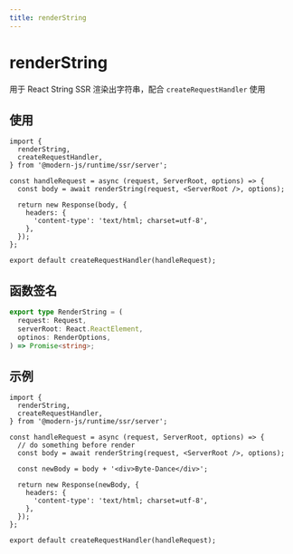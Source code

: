 ```yaml
---
title: renderString
---
```


# renderString

用于 React String SSR 渲染出字符串，配合 `createRequestHandler` 使用

## 使用

```tsx title="src/entry.server.ts"
import {
  renderString,
  createRequestHandler,
} from '@modern-js/runtime/ssr/server';

const handleRequest = async (request, ServerRoot, options) => {
  const body = await renderString(request, <ServerRoot />, options);

  return new Response(body, {
    headers: {
      'content-type': 'text/html; charset=utf-8',
    },
  });
};

export default createRequestHandler(handleRequest);
```

## 函数签名

```ts
export type RenderString = (
  request: Request,
  serverRoot: React.ReactElement,
  optinos: RenderOptions,
) => Promise<string>;
```

## 示例

```tsx title="src/entry.server.ts"
import {
  renderString,
  createRequestHandler,
} from '@modern-js/runtime/ssr/server';

const handleRequest = async (request, ServerRoot, options) => {
  // do something before render
  const body = await renderString(request, <ServerRoot />, options);

  const newBody = body + '<div>Byte-Dance</div>';

  return new Response(newBody, {
    headers: {
      'content-type': 'text/html; charset=utf-8',
    },
  });
};

export default createRequestHandler(handleRequest);
```
